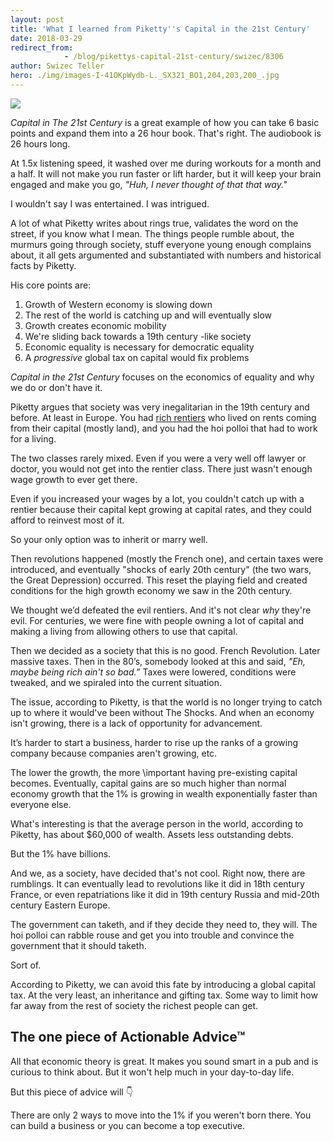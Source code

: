 ```yaml
---
layout: post
title: 'What I learned from Piketty''s Capital in the 21st Century'
date: 2018-03-29
redirect_from: 
            - /blog/pikettys-capital-21st-century/swizec/8306
author: Swizec Teller
hero: ./img/images-I-41OKpWydb-L._SX321_BO1,204,203,200_.jpg
---
```

[![](./img/images-I-41OKpWydb-L._SX321_BO1,204,203,200_.jpg)](https://amzn.to/2J2wl53)



_Capital in The 21st Century_ is a great example of how you can take 6 basic points and expand them into a 26 hour book. That's right. The audiobook is 26 hours long.



At 1.5x listening speed, it washed over me during workouts for a month and a half. It will not make you run faster or lift harder, but it will keep your brain engaged and make you go, _"Huh, I never thought of that that way."_



I wouldn't say I was entertained. I was intrigued.



A lot of what Piketty writes about rings true, validates the word on the street, if you know what I mean. The things people rumble about, the murmurs going through society, stuff everyone young enough complains about, it all gets argumented and substantiated with numbers and historical facts by Piketty.



His core points are:



1. Growth of Western economy is slowing down
2. The rest of the world is catching up and will eventually slow
3. Growth creates economic mobility
4. We're sliding back towards a 19th century -like society
5. Economic equality is necessary for democratic equality
6. A _progressive_ global tax on capital would fix problems



_Capital in the 21st Century_ focuses on the economics of equality and why we do or don't have it.



Piketty argues that society was very inegalitarian in the 19th century and before. At least in Europe. You had [rich rentiers](https://en.wikipedia.org/wiki/Rentier_capitalism) who lived on rents coming from their capital (mostly land), and you had the hoi polloi that had to work for a living.



The two classes rarely mixed. Even if you were a very well off lawyer or doctor, you would not get into the rentier class. There just wasn't enough wage growth to ever get there.



Even if you increased your wages by a lot, you couldn't catch up with a rentier because their capital kept growing at capital rates, and they could afford to reinvest most of it.



So your only option was to inherit or marry well.



Then revolutions happened (mostly the French one), and certain taxes were introduced, and eventually "shocks of early 20th century" (the two wars, the Great Depression) occurred. This reset the playing field and created conditions for the high growth economy we saw in the 20th century.



We thought we’d defeated the evil rentiers. And it's not clear _why_ they're evil. For centuries, we were fine with people owning a lot of capital and making a living from allowing others to use that capital.



Then we decided as a society that this is no good. French Revolution. Later massive taxes. Then in the 80’s, somebody looked at this and said, _"Eh, maybe being rich ain't so bad.”_ Taxes were lowered, conditions were tweaked, and we spiraled into the current situation.



The issue, according to Piketty, is that the world is no longer trying to catch up to where it would've been without The Shocks. And when an economy isn't growing, there is a lack of opportunity for advancement.



It’s harder to start a business, harder to rise up the ranks of a growing company because companies aren't growing, etc.



The lower the growth, the more \\important having pre-existing capital becomes. Eventually, capital gains are so much higher than normal economy growth that the 1% is growing in wealth exponentially faster than everyone else.



What's interesting is that the average person in the world, according to Piketty, has about $60,000 of wealth. Assets less outstanding debts.



But the 1% have billions.



And we, as a society, have decided that's not cool. Right now, there are rumblings. It can eventually lead to revolutions like it did in 18th century France, or even repatriations like it did in 19th century Russia and mid-20th century Eastern Europe.



The government can taketh, and if they decide they need to, they will. The hoi polloi can rabble rouse and get you into trouble and convince the government that it should taketh.



Sort of.



According to Piketty, we can avoid this fate by introducing a global capital tax. At the very least, an inheritance and gifting tax. Some way to limit how far away from the rest of society the richest people can get.



## The one piece of Actionable Advice™



All that economic theory is great. It makes you sound smart in a pub and is curious to think about. But it won't help much in your day-to-day life.



But this piece of advice will 👇



There are only 2 ways to move into the 1% if you weren't born there. You can build a business or you can become a top executive.